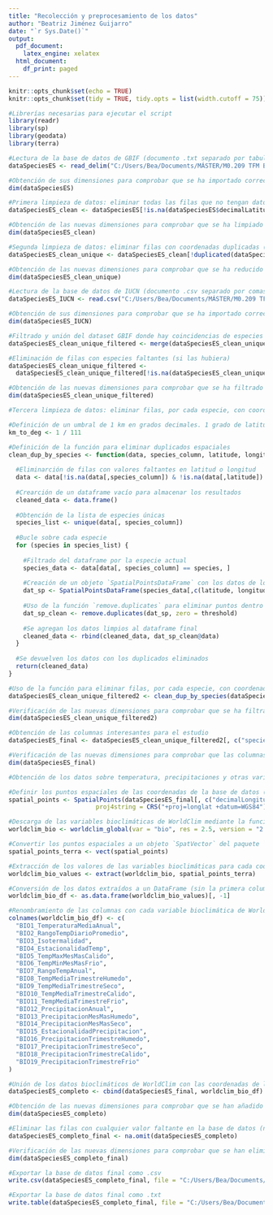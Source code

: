 ---
title: "Recolección y preprocesamiento de los datos"
author: "Beatriz Jiménez Guijarro"
date: "`r Sys.Date()`"
output:
  pdf_document:
    latex_engine: xelatex
  html_document:
    df_print: paged
---

```{r setup, include=FALSE}
knitr::opts_chunk$set(echo = TRUE)
knitr::opts_chunk$set(tidy = TRUE, tidy.opts = list(width.cutoff = 75))
```

```{r}
#Librerías necesarias para ejecutar el script
library(readr)
library(sp)
library(geodata)
library(terra)
```

```{r}
#Lectura de la base de datos de GBIF (documento .txt separado por tabulaciones)
dataSpeciesES <- read_delim("C:/Users/Bea/Documents/MÁSTER/M0.209 TFM Bioinformática Estadística y Aprendizaje Automático/0000022-241106120511685/occurrence.txt", delim = "\t", col_names = TRUE)

#Obtención de sus dimensiones para comprobar que se ha importado correctamente
dim(dataSpeciesES)
```

```{r}
#Primera limpieza de datos: eliminar todas las filas que no tengan datos de latitud y longitud (NA)
dataSpeciesES_clean <- dataSpeciesES[!is.na(dataSpeciesES$decimalLatitude) & !is.na(dataSpeciesES$decimalLongitude), ]

#Obtención de las nuevas dimensiones para comprobar que se ha limpiado correctamente
dim(dataSpeciesES_clean)
```

```{r}
#Segunda limpieza de datos: eliminar filas con coordenadas duplicadas (latitud y longitud)
dataSpeciesES_clean_unique <- dataSpeciesES_clean[!duplicated(dataSpeciesES_clean[c("decimalLatitude", "decimalLongitude")]), ]

#Obtención de las nuevas dimensiones para comprobar que se ha reducido correctamente
dim(dataSpeciesES_clean_unique)
```

```{r}
#Lectura de la base de datos de IUCN (documento .csv separado por comas)
dataSpeciesES_IUCN <- read.csv("C:/Users/Bea/Documents/MÁSTER/M0.209 TFM Bioinformática Estadística y Aprendizaje Automático/redlist_species_data_a752ddc9-b266-4b7f-869d-8e7a46645433/assessments.csv", header = TRUE, fill = TRUE)

#Obtención de sus dimensiones para comprobar que se ha importado correctamente
dim(dataSpeciesES_IUCN)
```

```{r}
#Filtrado y unión del dataset GBIF donde hay coincidencias de especies en el dataset IUCN
dataSpeciesES_clean_unique_filtered <- merge(dataSpeciesES_clean_unique, dataSpeciesES_IUCN, by.x = "species", by.y = "scientificName")

#Eliminación de filas con especies faltantes (si las hubiera)
dataSpeciesES_clean_unique_filtered <-
  dataSpeciesES_clean_unique_filtered[!is.na(dataSpeciesES_clean_unique_filtered$scientificName), ]

#Obtención de las nuevas dimensiones para comprobar que se ha filtrado y unido correctamente
dim(dataSpeciesES_clean_unique_filtered)
```

```{r}
#Tercera limpieza de datos: eliminar filas, por cada especie, con coordenadas repetidas espacialmente en un radio de 1 km2

#Definición de un umbral de 1 km en grados decimales. 1 grado de latitud representa aproximadamente 111 km, por lo tanto el umbral de 1 km en grados decimales se obtiene dividiendo 1 km/111 km
km_to_deg <- 1 / 111

#Definición de la función para eliminar duplicados espaciales
clean_dup_by_species <- function(data, species_column, latitude, longitude, threshold=0.0) {
  
  #Eliminarción de filas con valores faltantes en latitud o longitud
  data <- data[!is.na(data[,species_column]) & !is.na(data[,latitude]) & !is.na(data[,longitude]),]
  
  #Crearción de un dataframe vacío para almacenar los resultados
  cleaned_data <- data.frame()
  
  #Obtención de la lista de especies únicas
  species_list <- unique(data[, species_column])
  
  #Bucle sobre cada especie
  for (species in species_list) {
    
    #Filtrado del dataframe por la especie actual
    species_data <- data[data[, species_column] == species, ]
  
    #Creación de un objeto `SpatialPointsDataFrame` con los datos de longitud y latitud sobre cada       especie
    dat_sp <- SpatialPointsDataFrame(species_data[,c(latitude, longitude)], species_data)
  
    #Uso de la función `remove.duplicates` para eliminar puntos dentro del umbral de distancia(1 km2)
    dat_sp_clean <- remove.duplicates(dat_sp, zero = threshold)
    
    #Se agregan los datos limpios al dataframe final
    cleaned_data <- rbind(cleaned_data, dat_sp_clean@data)
  }
  
  #Se devuelven los datos con los duplicados eliminados
  return(cleaned_data)
}

#Uso de la función para eliminar filas, por cada especie, con coordenadas repetidas espacialmente en un radio de 1 km2
dataSpeciesES_clean_unique_filtered2 <- clean_dup_by_species(dataSpeciesES_clean_unique_filtered, species_column = "species", latitude = "decimalLatitude", longitude = "decimalLongitude", threshold = km_to_deg)

#Verificación de las nuevas dimensiones para comprobar que se ha filtrado correctamente
dim(dataSpeciesES_clean_unique_filtered2)
```

```{r}
#Obtención de las columnas interesantes para el estudio
dataSpeciesES_final <- dataSpeciesES_clean_unique_filtered2[, c("species", "scientificName", "decimalLatitude", "decimalLongitude", "year", "populationTrend", "systems", "redlistCategory", "iucnRedListCategory")]

#Verificación de las nuevas dimensiones para comprobar que las columnas son las correctas
dim(dataSpeciesES_final)
```

```{r}
#Obtención de los datos sobre temperatura, precipitaciones y otras variables bioclimáticas de las bases de datos de WorldClim

#Definir los puntos espaciales de las coordenadas de la base de datos (latitud y longitud) con la función `SpatialPoints` del paquete `sp`
spatial_points <- SpatialPoints(dataSpeciesES_final[, c("decimalLongitude", "decimalLatitude")], 
                        proj4string = CRS("+proj=longlat +datum=WGS84"))

#Descarga de las variables bioclimáticas de WorldClim mediante la función `worldclim_global` del paquete `geodata`
worldclim_bio <- worldclim_global(var = "bio", res = 2.5, version = "2.1", path = "C:/Users/Bea/Documents/MÁSTER/M0.209 TFM Bioinformática Estadística y Aprendizaje Automático")

#Convertir los puntos espaciales a un objeto `SpatVector` del paquete `terra`
spatial_points_terra <- vect(spatial_points)

#Extracción de los valores de las variables bioclimáticas para cada coordenada de la base de datos
worldclim_bio_values <- extract(worldclim_bio, spatial_points_terra)

#Conversión de los datos extraídos a un DataFrame (sin la primera columna de índices)
worldclim_bio_df <- as.data.frame(worldclim_bio_values)[, -1]

#Renombramiento de las columnas con cada variable bioclimática de WorldClim
colnames(worldclim_bio_df) <- c(
  "BIO1_TemperaturaMediaAnual", 
  "BIO2_RangoTempDiarioPromedio",
  "BIO3_Isotermalidad", 
  "BIO4_EstacionalidadTemp",
  "BIO5_TempMaxMesMasCalido",
  "BIO6_TempMinMesMasFrio",
  "BIO7_RangoTempAnual",
  "BIO8_TempMediaTrimestreHumedo",
  "BIO9_TempMediaTrimestreSeco",
  "BIO10_TempMediaTrimestreCalido",
  "BIO11_TempMediaTrimestreFrio",
  "BIO12_PrecipitacionAnual",
  "BIO13_PrecipitacionMesMasHumedo",
  "BIO14_PrecipitacionMesMasSeco",
  "BIO15_EstacionalidadPrecipitacion",
  "BIO16_PrecipitacionTrimestreHumedo",
  "BIO17_PrecipitacionTrimestreSeco",
  "BIO18_PrecipitacionTrimestreCalido",
  "BIO19_PrecipitacionTrimestreFrio"
)

#Unión de los datos bioclimáticos de WorldClim con las coordenadas de la base de datos original
dataSpeciesES_completo <- cbind(dataSpeciesES_final, worldclim_bio_df)

#Obtención de las nuevas dimensiones para comprobar que se han añadido las columnas de WorldClim
dim(dataSpeciesES_completo)
```

```{r}
#Eliminar las filas con cualquier valor faltante en la base de datos (no aportan datos)
dataSpeciesES_completo_final <- na.omit(dataSpeciesES_completo)

#Verificación de las nuevas dimensiones para comprobar que se han eliminado las filas con valores faltantes
dim(dataSpeciesES_completo_final)
```

```{r}
#Exportar la base de datos final como .csv
write.csv(dataSpeciesES_completo_final, file = "C:/Users/Bea/Documents/MÁSTER/M0.209 TFM Bioinformática Estadística y Aprendizaje Automático/dataSpeciesES_completo_final.csv", row.names = FALSE)

#Exportar la base de datos final como .txt
write.table(dataSpeciesES_completo_final, file = "C:/Users/Bea/Documents/MÁSTER/M0.209 TFM Bioinformática Estadística y Aprendizaje Automático/dataSpeciesES_completo_final.txt", sep = "\t", row.names = FALSE, col.names = TRUE)
```
